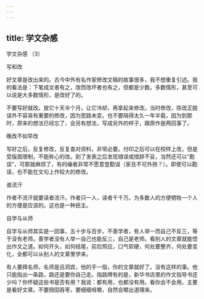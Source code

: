 ```yaml
---
---
---
```

title: 学文杂感
---




学文杂感 〔3〕



写和改

好文章是改出来的。古今中外有名作家修改文稿的故事很多，我不想重复引述。我的看法是：下笔成文者有之，改而改坏者也有之，但都是少数。多数情形，甚至可以说是大多数情形，是改好了的。

不要写好就改。放它十天半个月，让它冷却，再拿起来修改。当时修改，除改正脱误外不容易有重要的修改，因为思路未变。也不要隔得太久一年半载，因为到那时，原来的想法已经忘了，会另有想法，写成另外的样子，跟原作是两回事了。

晚改不如早改

写好之后，反复修改，反复查对资料，非常必要。付印之后可以在校样上改，但是受版面限制，不能称心的改。到了发表之后发现错误或措辞不妥，当然还可以“勘误”，可那就麻烦了，有的编者非常不愿意登勘误（家丑不可外扬？）。即使可以勘误，也不能在文句上作较大的修改。

谁流汗

作者不流汗就要读者流汗。作者只一人，读者千千万。为多数人的方便牺牲一个人的方便是应该的。这也是一种民主。

自学与从师

自学与从师其实是一回事，五十步与百步。不善学者，有人举一而自己不反三，等于没有老师。善学者没有人举一自己也能反三，自己是老师。看别人的文章就能悟出作文之道。如何开头，如何结尾，前后照应，口气软硬，何处要整齐，何处要变化，全都可以从别人的文章里学来。

有人要拜名师，名师是吕洞宾，他的手一指，你的文章就好了。没有这样的事。他只能指出一条路，路还是要你自己走。指路牌有的是，新华书店里的作文指导书还少吗？你怀疑这些书是否有用？我说：都有用，也都没有用。看你会不会用。主要是看好文章。不要囫囵吞枣，要细细咀嚼，自然会嚼出道理来。